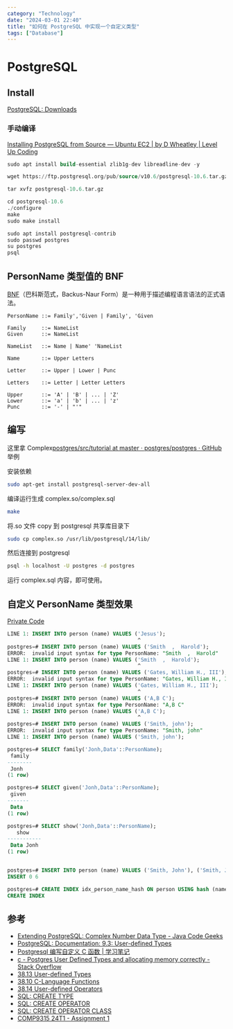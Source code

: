 ```yaml
---
category: "Technology"
date: "2024-03-01 22:40"
title: "如何在 PostgreSQL 中实现一个自定义类型"
tags: ["Database"]
---
```


# PostgreSQL

## Install

[PostgreSQL: Downloads](https://www.postgresql.org/download/)

### 手动编译

[Installing PostgreSQL from Source — Ubuntu EC2 | by D Wheatley | Level Up Coding](https://levelup.gitconnected.com/installing-postgresql-from-source-ubuntu-ec2-420a3612119b)

```sql
sudo apt install build-essential zlib1g-dev libreadline-dev -y

wget https://ftp.postgresql.org/pub/source/v10.6/postgresql-10.6.tar.gz

tar xvfz postgresql-10.6.tar.gz

cd postgresql-10.6
./configure
make
sudo make install

sudo apt install postgresql-contrib
sudo passwd postgres
su postgres
psql
```

## PersonName 类型值的 BNF

[BNF](https://en.wikipedia.org/wiki/Backus%E2%80%93Naur_form)（巴科斯范式，Backus-Naur Form）是一种用于描述编程语言语法的正式语法。

```bnf
PersonName ::= Family','Given | Family', 'Given

Family     ::= NameList
Given      ::= NameList

NameList   ::= Name | Name' 'NameList

Name       ::= Upper Letters

Letter     ::= Upper | Lower | Punc

Letters    ::= Letter | Letter Letters

Upper      ::= 'A' | 'B' | ... | 'Z'
Lower      ::= 'a' | 'b' | ... | 'z'
Punc       ::= '-' | "'"
```

## 编写

这里拿 Complex[postgres/src/tutorial at master · postgres/postgres · GitHub](https://github.com/postgres/postgres/tree/master/src/tutorial)举例

安装依赖

```sh
sudo apt-get install postgresql-server-dev-all
```

编译运行生成 complex.so/complex.sql

```sh
make
```

将.so 文件 copy 到 postgresql 共享库目录下

```sh
sudo cp complex.so /usr/lib/postgresql/14/lib/
```

然后连接到 postgresql

```sh
psql -h localhost -U postgres -d postgres
```

运行 complex.sql 内容，即可使用。

## 自定义 PersonName 类型效果

[Private Code](https://github.com/cs-learning-every-day/business-hw/tree/main/pg-personname)

```sql
LINE 1: INSERT INTO person (name) VALUES ('Jesus');
                                          ^
postgres=# INSERT INTO person (name) VALUES ('Smith  ,  Harold');
ERROR:  invalid input syntax for type PersonName: "Smith  ,  Harold"
LINE 1: INSERT INTO person (name) VALUES ('Smith  ,  Harold');
                                          ^
postgres=# INSERT INTO person (name) VALUES ('Gates, William H., III');
ERROR:  invalid input syntax for type PersonName: "Gates, William H., III"
LINE 1: INSERT INTO person (name) VALUES ('Gates, William H., III');
                                          ^
postgres=# INSERT INTO person (name) VALUES ('A,B C');
ERROR:  invalid input syntax for type PersonName: "A,B C"
LINE 1: INSERT INTO person (name) VALUES ('A,B C');
                                          ^
postgres=# INSERT INTO person (name) VALUES ('Smith, john');
ERROR:  invalid input syntax for type PersonName: "Smith, john"
LINE 1: INSERT INTO person (name) VALUES ('Smith, john');

postgres=# SELECT family('Jonh,Data'::PersonName);
 family
--------
 Jonh
(1 row)

postgres=# SELECT given('Jonh,Data'::PersonName);
 given
-------
 Data
(1 row)

postgres=# SELECT show('Jonh,Data'::PersonName);
   show
-----------
 Data Jonh
(1 row)


postgres=# INSERT INTO person (name) VALUES ('Smith, John'), ('Smith, John'), ('O''Brien, Patrick Sean'), ('Mahagedara Patabendige, Minosha Mitsuaki Senakasiri'), ('I-Sun, Chen Wang'), ('Clifton-Everest, Charles Edward');
INSERT 0 6

postgres=# CREATE INDEX idx_person_name_hash ON person USING hash (name pname_hash_ops);
CREATE INDEX

```

## 参考

- [Extending PostgreSQL: Complex Number Data Type - Java Code Geeks](https://www.javacodegeeks.com/2015/08/extending-postgresql-complex-number-data-type.html)
- [PostgreSQL: Documentation: 9.3: User-defined Types](https://www.postgresql.org/docs/9.3/xtypes.html)
- [Postgresql 编写自定义 C 函数 | 学习笔记](https://zhmin.github.io/posts/postgresql-c-function/)
- [c - Postgres User Defined Types and allocating memory correctly - Stack Overflow](https://stackoverflow.com/questions/54173021/postgres-user-defined-types-and-allocating-memory-correctly)
- [38.13 User-defined Types](https://www.postgresql.org/docs/16/xtypes.html)
- [38.10 C-Language Functions](https://www.postgresql.org/docs/16/xfunc-c.html)
- [38.14 User-defined Operators](https://www.postgresql.org/docs/16/xoper.html)
- [SQL: CREATE TYPE](https://www.postgresql.org/docs/16/sql-createtype.html)
- [SQL: CREATE OPERATOR](https://www.postgresql.org/docs/16/sql-createoperator.html)
- [SQL: CREATE OPERATOR CLASS](https://www.postgresql.org/docs/16/sql-createopclass.html)
- [COMP9315 24T1 - Assignment 1](https://cgi.cse.unsw.edu.au/%7Ecs9315/24T1/assignments/ass1/index.php)
